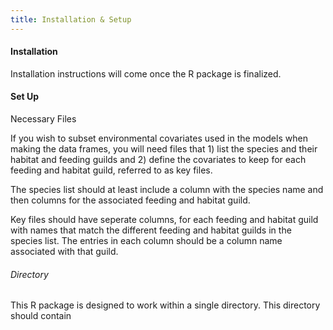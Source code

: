 ```yaml
---
title: Installation & Setup
---
```


#### Installation 
Installation instructions will come once the R package is finalized. 

#### Set Up
####### Necessary Files
If you wish to subset environmental covariates used in the models when making the data frames, you will need files that 1) list the species and their habitat and feeding guilds and 2) define the covariates to keep for each feeding and habitat guild, referred to as key files. 

The species list should at least include a column with the species name and then columns for the associated feeding and habitat guild. 


Key files should have seperate columns, for each feeding and habitat guild with names that match the different feeding and habitat guilds in the species list. The entries in each column should be a column name associated with that guild.


###### Directory 
This R package is designed to work within a single directory. This directory should contain 
